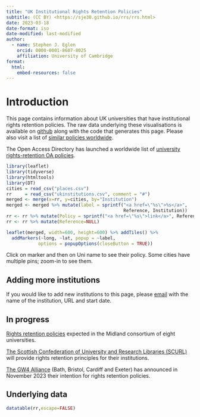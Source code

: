 ```yaml
---
title: "UK Institutional Rights Retention Policies"
subtitle: (CC BY) <https://sje30.github.io/rrs/rrs.html>
date: 2023-03-18
date-format: iso
date-modified: last-modified
author:
  - name: Stephen J. Eglen
    orcid: 0000-0001-8607-8025
    affiliation: University of Cambridge
format:
  html:
    embed-resources: false
---
```



# Introduction

This page contains information about UK universities that have
institutional rights retention policies.  The raw data underlying
these visualisations is available on
[github](https://github.com/sje30/rrs/blob/main/ukinstitutions.csv)
along with the code that generates this page.  Please also visit a
list of [similar policies worldwide](https://cyber.harvard.edu/hoap/Additional_resources#Policies_of_the_kind_recommended_in_the_guide).


The Open Access Directory has launched a worldwide list of [university
rights-retention OA policies](https://oad.simmons.edu/oadwiki/University_rights-retention_OA_policies).

```r
library(leaflet)
library(tidyverse)
library(htmltools)
library(DT)
cities = read_csv("places.csv")
rr     = read_csv("ukinstitutions.csv", comment = "#")
merged <- merge(x=rr, y=cities, by="Institution")
merged <- merged %>% mutate(label = sprintf("<a href=\"%s\">%s</a>",
                                            Reference, Institution))
rr <- rr %>% mutate(Policy = sprintf("<a href=\"%s\">link</a>", Reference))
rr <- rr %>% mutate(Reference=NULL)
```

```r
leaflet(merged, width=600, height=600) %>% addTiles() %>%
  addMarkers(~long, ~lat, popup = ~label,
            options = popupOptions(closeButton = TRUE))
```

Click on marker and then on Uni name to see their policy.  Some cities
have multiple pins; zoom-in to see them.

## Adding more institutions

If you would like to add new institutions to this page, please
[email](https://sje30.github.io/about) with the name of the
institution, URL and start date.




## In progress

[Rights retention
policies](https://midlandsinnovation.org.uk/write/MediaUploads/Press%20Release/2023/MIRightsRetentionStatementFINAL.pdf)
expected in the Midland consortium of eight universities.

[The Scottish Confederation of University and Research Libraries
(SCURL)](https://www.scurl.ac.uk/rights-retention-statement) will
provide rights retention principles for their institutions.

[The GW4 Alliance](https://gw4.ac.uk/news/gw4-alliance-launches-joint-statement-on-rights-retention-in-scholarly-works/)
(Bath, Bristol, Cardiff and Exeter) has announced in November 2023
their intention for rights retention policies.

## Underlying data

```r
datatable(rr,escape=FALSE)
```

